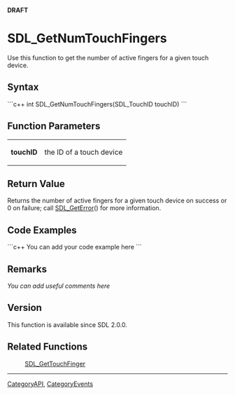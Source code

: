 <span color="red">'''DRAFT'''</span>


<!-- #*^*^*^*^*See http://wiki.libsdl.org/moin.cgi/SGFunctions for details on editing this page*^*^*^*^* -->


= SDL_GetNumTouchFingers =
Use this function to get the number of active fingers for a given touch device.




== Syntax ==
```c++
int SDL_GetNumTouchFingers(SDL_TouchID touchID)
```


== Function Parameters ==
{|
|'''touchID'''
|the ID of a touch device
|}


== Return Value ==
Returns the number of active fingers for a given touch device on success or 0 on failure; call [[SDL_GetError]]() for more information.


== Code Examples ==
```c++
You can add your code example here
```

<!-- #Leave this section as-is unless you have a code example to put in.  In that case, replace You can add your code example here with your code example following the Style Guide instructions.  Leave the rest of the markup alone and delete this comment. -->


== Remarks ==
''You can add useful comments here''

<!-- #Leave this section as-is unless you have a remark to put in.  In that case, replace ''You can add useful comments here'' with your remark(s) following the Style Guide instructions.  Leave the rest of the markup alone and delete this comment. -->

== Version ==
This function is available since SDL 2.0.0.

== Related Functions ==
:[[SDL_GetTouchFinger]]

----
[[CategoryAPI]], [[CategoryEvents]]
<!-- #See the Style Guide for instructions on editing the footer. -->

